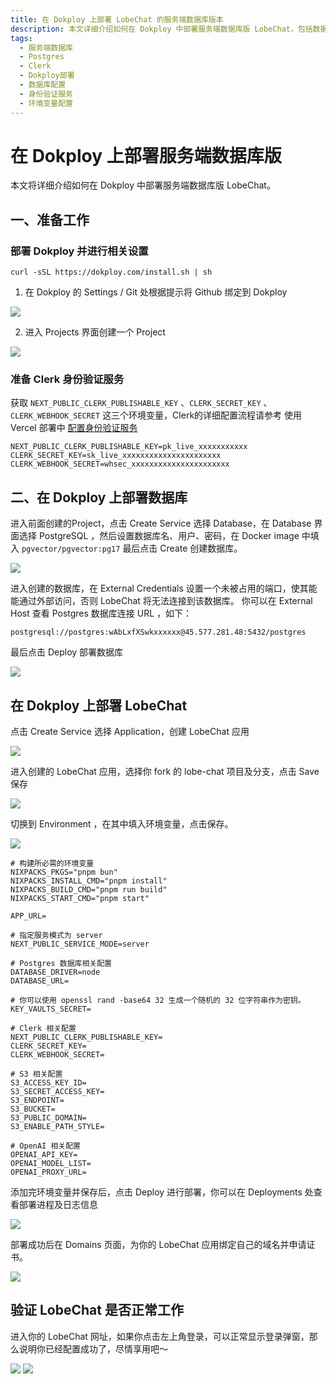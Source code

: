 ---
title: 在 Dokploy 上部署 LobeChat 的服务端数据库版本
description: 本文详细介绍如何在 Dokploy 中部署服务端数据库版 LobeChat，包括数据库配置、身份验证服务配置的设置步骤。
tags:
  - 服务端数据库
  - Postgres
  - Clerk
  - Dokploy部署
  - 数据库配置
  - 身份验证服务
  - 环境变量配置
---

# 在 Dokploy 上部署服务端数据库版
本文将详细介绍如何在 Dokploy 中部署服务端数据库版 LobeChat。
## 一、准备工作
### 部署 Dokploy 并进行相关设置
```shell
curl -sSL https://dokploy.com/install.sh | sh
```
1. 在 Dokploy 的 Settings / Git 处根据提示将 Github 绑定到 Dokploy
   
![](https://beta.appflowy.cloud/api/file_storage/e4e5bffb-f416-4f28-a3d8-e4a55237250d/blob/13853032171380694273.png)

2. 进入 Projects 界面创建一个 Project

![](https://beta.appflowy.cloud/api/file_storage/e4e5bffb-f416-4f28-a3d8-e4a55237250d/blob/16591425558797855614.png)

### 准备 Clerk 身份验证服务
获取 `NEXT_PUBLIC_CLERK_PUBLISHABLE_KEY` 、`CLERK_SECRET_KEY` 、`CLERK_WEBHOOK_SECRET` 这三个环境变量，Clerk的详细配置流程请参考 使用Vercel 部署中 [ 配置身份验证服务](https://lobehub.com/zh/docs/self-hosting/server-database/vercel#二、-配置身份验证服务) 
```shell
NEXT_PUBLIC_CLERK_PUBLISHABLE_KEY=pk_live_xxxxxxxxxxx
CLERK_SECRET_KEY=sk_live_xxxxxxxxxxxxxxxxxxxxxx
CLERK_WEBHOOK_SECRET=whsec_xxxxxxxxxxxxxxxxxxxxxx
```
## 二、在 Dokploy 上部署数据库
进入前面创建的Project，点击 Create Service 选择 Database，在 Database 界面选择 PostgreSQL ，然后设置数据库名、用户、密码，在 Docker image 中填入 `pgvector/pgvector:pg17` 最后点击 Create 创建数据库。

![](https://beta.appflowy.cloud/api/file_storage/e4e5bffb-f416-4f28-a3d8-e4a55237250d/blob/5623702442003438281.png)

进入创建的数据库，在 External Credentials 设置一个未被占用的端口，使其能能通过外部访问，否则 LobeChat 将无法连接到该数据库。
你可以在 External Host 查看 Postgres 数据库连接 URL ，如下：
```shell
postgresql://postgres:wAbLxfXSwkxxxxxx@45.577.281.48:5432/postgres
```
最后点击 Deploy 部署数据库

![](https://beta.appflowy.cloud/api/file_storage/e4e5bffb-f416-4f28-a3d8-e4a55237250d/blob/11157006600651144700.png)

## 在 Dokploy 上部署 LobeChat
点击 Create Service 选择 Application，创建 LobeChat 应用

![](https://beta.appflowy.cloud/api/file_storage/e4e5bffb-f416-4f28-a3d8-e4a55237250d/blob/12753556366250625759.png)

进入创建的 LobeChat 应用，选择你 fork 的 lobe-chat 项目及分支，点击 Save 保存

![](https://beta.appflowy.cloud/api/file_storage/e4e5bffb-f416-4f28-a3d8-e4a55237250d/blob/1079936047066026051.png)

切换到 Environment ，在其中填入环境变量，点击保存。

![](https://beta.appflowy.cloud/api/file_storage/e4e5bffb-f416-4f28-a3d8-e4a55237250d/blob/14829476901335223163.png)

```shell
# 构建所必需的环境变量
NIXPACKS_PKGS="pnpm bun"
NIXPACKS_INSTALL_CMD="pnpm install"
NIXPACKS_BUILD_CMD="pnpm run build"
NIXPACKS_START_CMD="pnpm start"

APP_URL=

# 指定服务模式为 server
NEXT_PUBLIC_SERVICE_MODE=server

# Postgres 数据库相关配置
DATABASE_DRIVER=node
DATABASE_URL=

# 你可以使用 openssl rand -base64 32 生成一个随机的 32 位字符串作为密钥。
KEY_VAULTS_SECRET=

# Clerk 相关配置
NEXT_PUBLIC_CLERK_PUBLISHABLE_KEY=
CLERK_SECRET_KEY=
CLERK_WEBHOOK_SECRET=

# S3 相关配置
S3_ACCESS_KEY_ID=
S3_SECRET_ACCESS_KEY=
S3_ENDPOINT=
S3_BUCKET=
S3_PUBLIC_DOMAIN=
S3_ENABLE_PATH_STYLE=

# OpenAI 相关配置
OPENAI_API_KEY=
OPENAI_MODEL_LIST=
OPENAI_PROXY_URL=
```
添加完环境变量并保存后，点击 Deploy 进行部署，你可以在 Deployments 处查看部署进程及日志信息

![](https://beta.appflowy.cloud/api/file_storage/e4e5bffb-f416-4f28-a3d8-e4a55237250d/blob/6920727936542816421.png)

部署成功后在 Domains 页面，为你的 LobeChat 应用绑定自己的域名并申请证书。

![](https://beta.appflowy.cloud/api/file_storage/e4e5bffb-f416-4f28-a3d8-e4a55237250d/blob/8919726838978972949.png)

## 验证 LobeChat 是否正常工作
进入你的 LobeChat 网址，如果你点击左上角登录，可以正常显示登录弹窗，那么说明你已经配置成功了，尽情享用吧～

![](https://beta.appflowy.cloud/api/file_storage/e4e5bffb-f416-4f28-a3d8-e4a55237250d/blob/8494426163514783097.png)
![](https://beta.appflowy.cloud/api/file_storage/e4e5bffb-f416-4f28-a3d8-e4a55237250d/blob/11882591092313141089.png)

